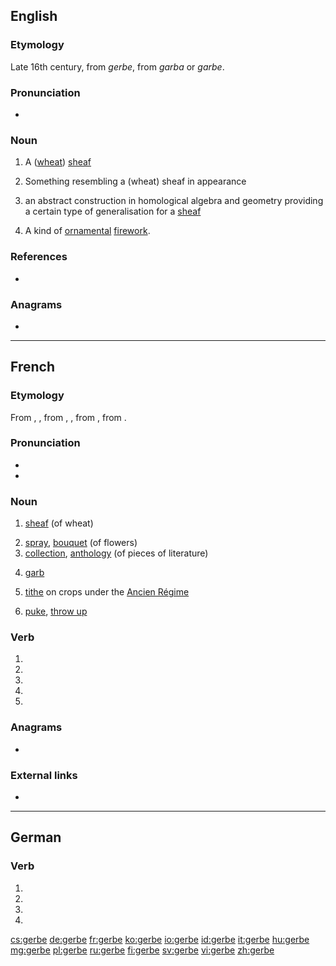 {{also|gerbé|gërbë}}
==English==

===Etymology===
Late 16th century, from {{etyl|fr|en}} ''gerbe'', from {{etyl|frk|en}} ''garba'' or ''garbe''.

===Pronunciation===
* {{IPA|/dʒɜːb/|lang=en}}

===Noun===
{{en-noun}}
{{wikipedia}}

# {{lb|en|now|_|obsolete}} A ([[wheat]]) [[sheaf]]
# Something resembling a (wheat) sheaf in appearance
# {{lb|en|mathematics}} an abstract construction in homological algebra and geometry providing a certain type of generalisation for a [[sheaf]]
# {{lb|en|pyrotechnics}} A kind of [[ornamental]] [[firework]].
#: {{rfquotek|Farrow}}

===References===
* {{R:OED}}

===Anagrams===
* {{l|en|grebe}}

----

==French==

===Etymology===
From {{etyl|frm|fr}} {{m|frm|gerbe}}, {{m|frm|garbe}}, from {{etyl|fro|fr}} {{m|fro|garbe}}, {{m|fro|jarbe}}, from {{etyl|frk|fr}} {{m|frk|*garba}}, from {{etyl|gem-pro|fr}} {{m|gem-pro|*garbō}}.

===Pronunciation===
* {{IPA|/ʒɛʁb/|lang=fr}}
* {{audio|Fr-gerbe.ogg|Audio|lang=fr}}

===Noun===
{{fr-noun|f}}

# {{lb|fr|agriculture}} [[sheaf]] (of wheat)
# [[spray]], [[bouquet]] (of flowers)
# [[collection]], [[anthology]] (of pieces of literature)
# {{lb|fr|heraldry}} [[garb]]
# {{lb|fr|historical}} [[tithe]] on crops under the [[Ancien Régime]]
# {{lb|fr|slang}} [[puke]], [[throw up]] {{gloss|vomit}}

===Verb===
{{fr-verb-form}}

# {{inflection of|gerber||1|s|pres|indc|lang=fr}}
# {{inflection of|gerber||3|s|pres|indc|lang=fr}}
# {{inflection of|gerber||1|s|pres|subj|lang=fr}}
# {{inflection of|gerber||3|s|pres|subj|lang=fr}}
# {{inflection of|gerber||2|s|impr|lang=fr}}

===Anagrams===
* {{l|fr|berge}}

===External links===
* {{R:TLFi}}

----

==German==

===Verb===
{{head|de|verb form}}

# {{de-verb form of|gerben|1|s|g}}
# {{de-verb form of|gerben|1|s|k1}}
# {{de-verb form of|gerben|3|s|k1}}
# {{de-verb form of|gerben|i|s}}

[[cs:gerbe]]
[[de:gerbe]]
[[fr:gerbe]]
[[ko:gerbe]]
[[io:gerbe]]
[[id:gerbe]]
[[it:gerbe]]
[[hu:gerbe]]
[[mg:gerbe]]
[[pl:gerbe]]
[[ru:gerbe]]
[[fi:gerbe]]
[[sv:gerbe]]
[[vi:gerbe]]
[[zh:gerbe]]
